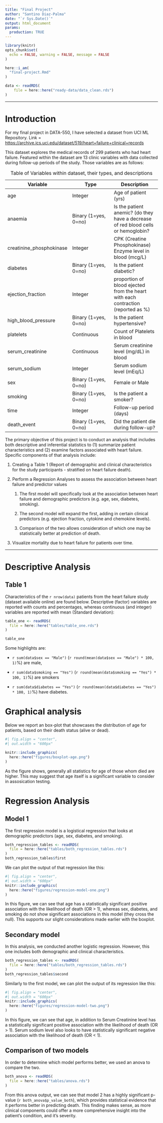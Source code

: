 ```yaml
---
title: "Final Project"
author: "Santino Diaz-Palma"
date: "`r Sys.Date()`"
output: html_document
params:
  production: TRUE
---
```


```r
library(knitr)
opts_chunk$set(
  echo = FALSE, warning = FALSE, message = FALSE
)
```

```r
here::i_am(
  "final-project.Rmd"
)
```

```r
data <- readRDS(
    file = here::here("ready-data/data_clean.rds")
)
```
------------------------------------------------------------------------

# Introduction

For my final project in DATA-550, I have selected a dataset from UCI ML Repository. Link = <https://archive.ics.uci.edu/dataset/519/heart+failure+clinical+records>

This dataset explores the medical records of 299 patients who had heart failure. Featured within the dataset are 13 clinic variables with data collected during follow-up periods of the study. Those variables are as follows:

| Variable | Type | Description |
|------------------------|------------------------|------------------------|
| age | Integer | Age of patient (yrs) |
| anaemia | Binary (1=yes, 0=no) | Is the patient anemic? (do they have a decrease of red blood cells or hemoglobin? |
| creatinine_phosphokinase | Integer | CPK (Creatine Phosphokinase) Enzyme level in blood (mcg/L) |
| diabetes | Binary (1=yes, 0=no) | Is the patient diabetic? |
| ejection_fraction | Integer | proportion of blood ejected from the heart with each contraction (reported as %) |
| high_blood_pressure | Binary (1=yes, 0=no) | Is the patient hypertensive? |
| platelets | Continuous | Count of Platelets in blood |
| serum_creatinine | Continuous | Serum creatinine level (mg/dL) in blood |
| serum_sodium | Integer | Serum sodium level (mEq/L) |
| sex | Binary (1=yes, 0=no) | Female or Male |
| smoking | Binary (1=yes, 0=no) | Is the patient a smoker? |
| time | Integer | Follow-up period (days) |
| death_event | Binary (1=yes, 0=no) | Did the patient die during follow-up? |

: Table of Variables within dataset, their types, and descriptions

The primary objective of this project is to conduct an analysis that includes both descriptive and inferential statistics to (1) summarize patient characteristics and (2) examine factors associated with heart failure. Specific components of that analysis include:

1.  Creating a Table 1 (Report of demographic and clinical characteristics for the study participants - stratified on heart failure death).

2.  Perform a Regression Analyses to assess the association between heart failure and predictor values

    1.  The first model will specifically look at the association between heart failure and demographic predictors (e.g. age, sex, diabetes, smoking).

    2.  The second model will expand the first, adding in certain clinical predictors (e.g. ejection fraction, cytokine and chemokine levels).

    3.  Comparison of the two allows consideration of which one may be statistically better at prediction of death.

3.  Visualize mortality due to heart failure for patients over time.

------------------------------------------------------------------------

# Descriptive Analysis

## Table 1

Characteristics of the `r nrow(data)` patients from the heart failure study (dataset available online) are found below. Descriptive (factor) variables are reported with counts and percentages, whereas continuous (and integer) variables are reported with mean (Standard deviation):

```r
table_one <- readRDS(
  file = here::here("tables/table_one.rds")
)

table_one

```

Some highlights are:

-   `r sum(data$sex == "Male")` (`r round(mean(data$sex == "Male") * 100, 1)`%) are male,

-   `r sum(data$smoking == "Yes")` (`r round(mean(data$smoking == "Yes") * 100, 1)`%) are smokers

-   `r sum(data$diabetes == "Yes")` (`r round(mean(data$diabetes == "Yes") * 100, 1)`%) have diabetes.


# Graphical analysis

Below we report an box-plot that showcases the distribution of age for patients, based on their death status (alive or dead). 

```r
#| fig.align = "center",
#| out.width = "600px"

knitr::include_graphics(
  here::here("figures/boxplot-age.png")
)

```
As the figure shows, generally all statistics for age of those whom died are higher. This may suggest that age itself is a significant variable to consider in assosication testing. 

# Regression Analysis

## Model 1

The first regression model is a logistical regression that looks at demographic predictors (age, sex, diabetes, and smoking).

```r

both_regression_tables <- readRDS(
  file = here::here("tables/both_regression_tables.rds")
)
both_regression_tables$first

```
We can plot the output of that regression like this: 

```r
#| fig.align = "center",
#| out.width = "600px"
knitr::include_graphics(
  here::here("figures/regression-model-one.png")
)

```

In this figure, we can see that age has a statistically significant positive association with the likelihood of death (OR > 1), whereas sex, diabetes, and smoking do not show significant associations in this model (they cross the null). This supports our slight considerations made earlier with the boxplot. 


## Secondary model

In this analysis, we conducted another logistic regression. However, this one includes both demographic and clinical characteristics. 

```r
both_regression_tables <- readRDS(
  file = here::here("tables/both_regression_tables.rds")
)
both_regression_tables$second
```

Similarly to the first model, we can plot the output of its regression like this: 

```r
#| fig.align = "center",
#| out.width = "600px"
knitr::include_graphics(
  here::here("figures/regression-model-two.png")
)

```

In this figure, we can see that age, in addition to Serum Creatinine level has a statistically significant positive association with the likelihood of death (OR > 1). Serum sodium level also looks to have statistically significant negative association with the likelihood of death (OR < 1). 

## Comparison of two models

In order to determine which model performs better, we used an anova to compare the two.   
```r
both_anova <- readRDS(
  file = here::here("tables/anova.rds")
)


```

From this anova output, we can see that model 2 has a highly significant p-value (`r both_anova$p_value_both`), which provides statistical evidence that it performs better in predicting death. This finding makes sense, as more clinical components could offer a more comprehensive insight into the patient's condition, and it's severity.


